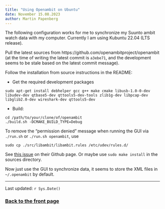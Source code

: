 ```yaml
---
title: "Using Openambit on Ubuntu"
date: November 15.08.2023
author: Martin Papenberg
---
```


The following configuration works for me to synchronize my Suunto ambit watch data with my computer. Currently I am using Kubuntu 22.04 (LTS release).

Pull the latest sources from https://github.com/openambitproject/openambit (at the time of writing the latest commit is `a3ebe71`, and the development seems to be stale based on the latest commit message).

Follow the installation from source instructions in the README:

- Get the required development packages

`sudo apt-get install debhelper gcc g++ make cmake libusb-1.0-0-dev libudev-dev qtbase5-dev qttools5-dev-tools zlib1g-dev libpcap-dev libglib2.0-dev wireshark-dev qttools5-dev`

- Build:

```
cd /path/to/your/clone/of/openambit
./build.sh -DCMAKE_BUILD_TYPE=Debug
```

To remove the "permission denied" message when running the GUI via `./run.sh` or `./run.sh openambit`, use

```
sudo cp ./src/libambit/libambit.rules /etc/udev/rules.d/
```

See [this issue](https://github.com/openambitproject/openambit/issues/261) on their Github page. Or maybe use `sudo make install` in the sources directory.

Now just use the GUI to synchronize data, it seems to store the XML files in `~/.openambit` by default.

---

Last updated: `r Sys.Date()`

### <a href="index.html">Back to the front page</a>

&nbsp;
